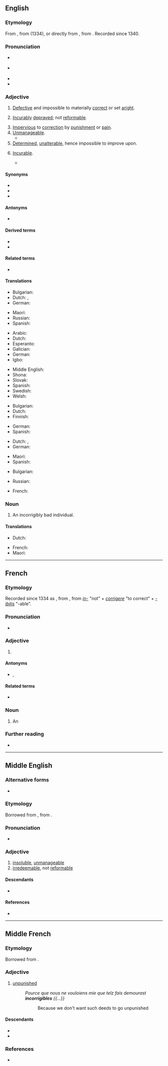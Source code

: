 ==English==
{{was wotd|2016|April|10}}

===Etymology===
From {{inh|en|enm|incorrigible}}, from {{der|en|frm|incorrigible}} (1334), or directly from {{der|en|la|incorrigibilis||not to be corrected}}, from {{compound|la|in-|t1=not|corrigō|alt2=corrigere|t2=to [[correct]]|-ibilis|t3=[[-able]]|nocat=1}}. Recorded since 1340.

===Pronunciation===
* {{a|RP}} {{IPA|en|/ɪnˈkɒɹɪdʒəb(ə)l/|/ɪnˈkɒɹɪdʒɪb(ə)l/|/ɪnˈkɒɹədʒəb(ə)l/}}
* {{a|GA}} {{IPA|en|/ɪnˈkɔɹɪdʒəb(ə)l/|/ɪnˈkɔɹədʒəb(ə)l/}}
* {{audio|en|en-au-incorrigible.ogg|Audio (AU)}}
* {{hyphenation|en|in|cor|ri|gi|ble}}

===Adjective===
{{en-adj|-}}

# [[defective|Defective]] and impossible to materially [[correct]] or set [[aright]].
#: {{ux|en|The construction flaw is '''incorrigible'''; any attempt to amend it would cause a complete collapse.}}
# [[incurable|Incurably]] [[depraved]]; not [[reformable]].
#: {{ux|en|His dark soul was too '''incorrigible''' to repent, even at his execution.}}
# [[impervious|Impervious]] to [[correction]] by [[punishment]] or [[pain]].
# [[unmanageable|Unmanageable]].
#* {{quote-journal|en|author=Michael White|authorlink=Michael White (journalist)|title=Breaking up is hard to do, even at the Treasury|work={{w|The Guardian}}|city=London|url=http://www.guardian.co.uk/commentisfree/2006/dec/07/politics.economy|date=7 December 2006|passage=Gordon Brown may have his grumpy, Granita moments, but as a strategist he is an '''incorrigible''' optimist.}}
# [[determined|Determined]], [[unalterable]], hence impossible to improve upon.
#: {{ux|en|The laws of nature and mathematics are '''incorrigible'''.}}
# {{lb|en|archaic}} [[incurable|Incurable]].
#* {{quote-journal|en|journal=[[w:British Journal of Psychiatry|The British Journal of Psychiatry]]|year=1859|volume=6|page=312|passage=It may appear as an epidemic, as a hereditary complaint, or as an obstinate and '''incorrigible''' disease again and again recurring.}}

====Synonyms====
{{checksense|en}}
* {{l|en|irredeemable}}
* {{l|en|irreparable}}
* {{l|en|uncorrectable}}

====Antonyms====
* {{l|en|corrigible}}

====Derived terms====
* {{l|en|incorrigibility}}
* {{l|en|incorrigibly}}

====Related terms====
* {{l|en|incorrect}}

====Translations====
{{trans-top|defective and materially impossible to correct or set aright}}
* Bulgarian: {{t+|bg|непоправим}}
* Dutch: {{t|nl|onverbeterbaar}}, {{t+|nl|onherstelbaar}}
* German: {{t|de|unverbesserbar}}
{{trans-mid}}
* Maori: {{t|mi|ngākau totoa }}
* Russian: {{t+|ru|неисправи́мый}}
* Spanish: {{t+|es|incorregible}}
{{trans-bottom}}

{{trans-top|incurably depraved}}
* Arabic: {{t|ar|عَنِيد}}
* Dutch: {{t+|nl|onverbeterlijk}}
* Esperanto: {{t|eo|nekorektebla}}
* Galician: {{t+|gl|incorrixible}}
* German: {{t+|de|unverbesserlich}}
* Igbo: {{t|ig|mmekwata}}
{{trans-mid}}
* Middle English: {{t|enm|incorrigible}}
* Shona: {{t|sn|kuchinja}}
* Slovak: {{t|sk|nenapraviteľný}}
* Spanish: {{t|es|empecatado}}
* Swedish: {{t|sv|oförbätterlig}}
* Welsh: {{t|cy|anniwygiadwy}}
{{trans-bottom}}

{{trans-top|impervious to correction by punishment or pain}}
* Bulgarian: {{t+|bg|непоправим}}
* Dutch: {{t+|nl|onverbeterlijk}}
* Finnish: {{t+|fi|auttamaton}}
{{trans-mid}}
* German: {{t+|de|unverbesserlich}}
* Spanish: {{t+|es|incorregible}}
{{trans-bottom}}

{{trans-see|unmanageable}}

{{trans-top|determined, unalterable}}
* Dutch: {{t|nl|onverbeterbaar}}, {{t+|nl|onveranderlijk}}
* German: {{t+|de|unverbesserlich}}
{{trans-mid}}
* Maori: {{t|mi|ngākau totoa}}
* Spanish: {{t+|es|incorregible}}
{{trans-bottom}}

{{trans-top|incurable}}
* Bulgarian: {{t+|bg|неизлечим}}
{{trans-mid}}
* Russian: {{t+|ru|неизлечи́мый}}
{{trans-bottom}}

{{checktrans-top}}
* French: {{t+check|fr|incorrigible}}
{{trans-mid}}
{{trans-bottom}}

===Noun===
{{en-noun}}

# An incorrigibly bad individual.
#: {{ux|en|The '''incorrigibles''' in the prison population are either lifers or habitual reoffenders.}}

====Translations====
{{trans-top|an incorrigibly bad individual}}
* Dutch: {{t+|nl|onverbeterlijke|m}}
{{trans-mid}}
* French: {{t+|fr|incorrigible|m|f}}
* Maori: {{t|mi|ngākau totoa }}
{{trans-bottom}}

----

==French==

===Etymology===
Recorded since 1334 as {{inh|fr|frm|incorrigible}}, from {{der|fr|la|incorrigibilis||not to be corrected}}, from ''[[in-]]'' "not" + ''[[corrigere]]'' "to correct" + ''[[-ibilis]]'' "-able".

===Pronunciation===
* {{fr-IPA}}

===Adjective===
{{fr-adj}}

# {{l|en|incorrigible}}

====Antonyms====
* {{l|fr|corrigible}}, {{l|fr|corrigeable}}

====Related terms====
* {{l|fr|corriger}}

===Noun===
{{fr-noun|m}}

# An {{l|en|incorrigible}}

===Further reading===
* {{R:TLFi}}

----

==Middle English==

===Alternative forms===
* {{alter|enm|incorigeble|incorrigibil|incorygibile|incorigibyll}}

===Etymology===
Borrowed from {{bor|enm|frm|incorrigible}}, from {{der|enm|la|incorrigibilis}}.

===Pronunciation===
* {{IPA|enm|/inˌkɔriˈdʒiːbəl/|/inˈkɔridʒibəl/}}

===Adjective===
{{enm-adj}} {{tlb|enm|Late ME}}

# [[insoluble]], [[unmanageable]]
# [[irredeemable]], not [[reformable]]

====Descendants====
* {{desc|en|incorrigible}}

====References====
* {{R:MED Online|entry=incorriǧī̆ble|pos=adj|id=MED22423}}

----

==Middle French==

===Etymology===
Borrowed from {{bor|fro|la|incorrigibilis}}.

===Adjective===
{{frm-adj|mf}}

# [[unpunished]]
#: ''Pource que nous ne vouloiens mie que telz fais demourast '''incorrigibles''' {{...}}''
#:: Because we don't want such deeds to go unpunished

====Descendants====
* {{desctree|enm|incorrigible|bor=1}}
* {{desc|fr|incorrigible}}

===References===
* {{R:Godefroy}}
